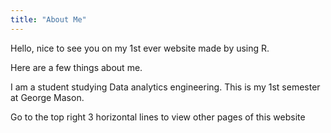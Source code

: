 ---
title: "About Me"
---
Hello, nice to see you on my 1st ever website made by using R.

Here are a few things about me.

I am a student studying Data analytics engineering. This is my 1st semester at George Mason.

Go to the top right 3 horizontal lines to view other pages of this website